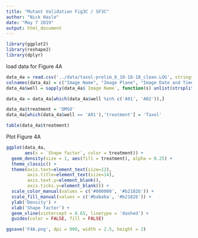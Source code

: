 ---
title: "Mutant Validation Fig3C / SF3C"
author: "Nick Hasle"
date: "May 7 2019"
output: html_document
---


```{r}
library(ggplot2)
library(reshape2)
library(dplyr)
```

load data for Figure 4A

```{r}
data_4a = read.csv('../data/taxol-prelim_8_10-18-18_clean.LOG', stringsAsFactors = F)
colnames(data_4a) = c("Image Name", "Image Plane", "Image Date and Time", "Elapsed Time", "Region Name", "Object #", "Total area", "Pixel area", "Average intensity", "Total intensity", "Minimum intensity", "Maximum intensity", "Perimeter", "Shape factor", "Ell. form factor")
data_4a$well = sapply(data_4a$`Image Name`, function(s) unlist(strsplit(s, '_'))[[3]])

data_4a = data_4a[which(data_4a$well %in% c('A01', 'A02')),]

data_4a$treatment = 'DMSO'
data_4a[which(data_4a$well == 'A01'),'treatment'] = 'Taxol'

table(data_4a$treatment)

```

Plot Figure 4A

```{r}
ggplot(data_4a, 
       aes(x = `Shape factor`, color = treatment)) +
  geom_density(size = 1, aes(fill = treatment), alpha = 0.25) +
  theme_classic() +
  theme(axis.text=element_text(size=12), 
        axis.title=element_text(size=14),
        axis.text.y=element_blank(),
        axis.ticks.y=element_blank()) +
  scale_color_manual(values = c('#000000', '#b2182b')) +
  scale_fill_manual(values = c('#bababa', '#b2182b')) +
  ylab('Density') +
  xlab('Shape factor') +
  geom_vline(xintercept = 0.65, linetype = 'dashed') +
  guides(color = FALSE, fill = FALSE) 

ggsave('F4A.png', dpi = 900, width = 2.5, height = 2)
  
```

